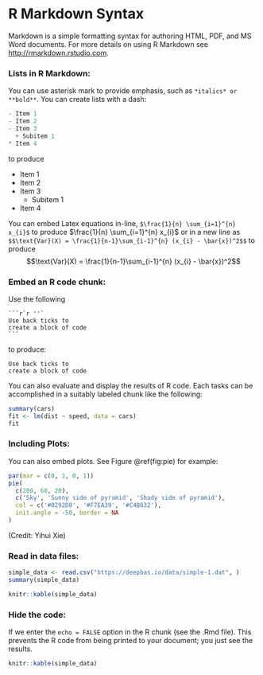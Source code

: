 # R Markdown Syntax

Markdown is a simple formatting syntax for authoring HTML, PDF, and MS Word documents. For more details on using R Markdown see <http://rmarkdown.rstudio.com>.

### Lists in R Markdown:

You can use asterisk mark to provide emphasis, such as `*italics* or **bold**`. You can create lists with a dash:

```r
- Item 1
- Item 2
- Item 3
  + Subitem 1
* Item 4
```
to produce

- Item 1
- Item 2
- Item 3
  + Subitem 1
* Item 4


You can embed Latex equations in-line, `$\frac{1}{n} \sum_{i=1}^{n} x_{i}$` to produce $\frac{1}{n} \sum_{i=1}^{n} x_{i}$  or in a new line as `$$\text{Var}(X) = \frac{1}{n-1}\sum_{i-1}^{n} (x_{i} - \bar{x})^2$$` to produce $$\text{Var}(X) = \frac{1}{n-1}\sum_{i-1}^{n} (x_{i} - \bar{x})^2$$



### Embed an R code chunk:

Use the following

````
```r`r ''`
Use back ticks to 
create a block of code
```
````

to produce:

```
Use back ticks to 
create a block of code
```

You can also evaluate and display the results of R code. Each tasks can be accomplished in a suitably labeled chunk like the following:


```r
summary(cars)
fit <- lm(dist ~ speed, data = cars)
fit
```


### Including Plots:

You can also embed plots. See Figure \@ref(fig:pie) for example:

```r
par(mar = c(0, 1, 0, 1))
pie(
  c(280, 60, 20),
  c('Sky', 'Sunny side of pyramid', 'Shady side of pyramid'),
  col = c('#0292D8', '#F7EA39', '#C4B632'),
  init.angle = -50, border = NA
)
```

(Credit: Yihui Xie)

### Read in data files:

```r
simple_data <- read.csv("https://deepbas.io/data/simple-1.dat", )
summary(simple_data) 
```


```r
knitr::kable(simple_data)
```

### Hide the code:

If we enter the `echo = FALSE` option in the R chunk (see the .Rmd file). This prevents the R code from being printed to your document; you just see the results.


```r
knitr::kable(simple_data)
```



